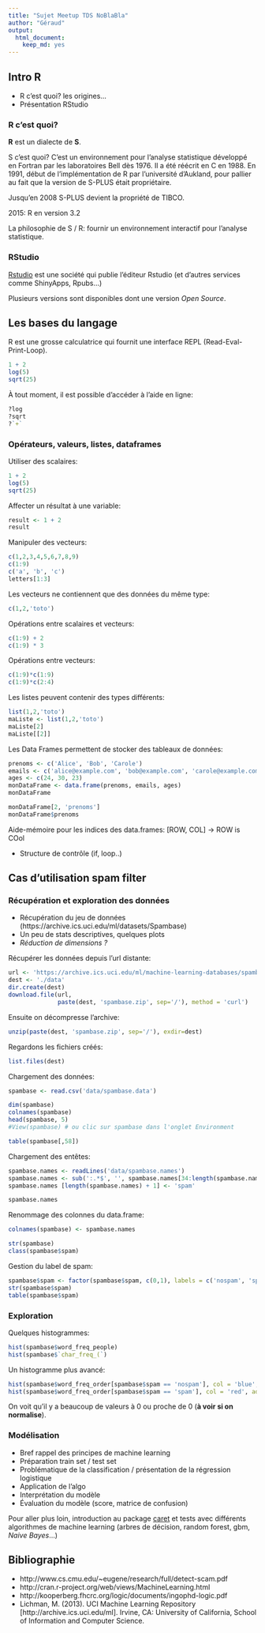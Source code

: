 ```yaml
---
title: "Sujet Meetup TDS NoBlaBla"
author: "Géraud"
output:
  html_document:
    keep_md: yes
---
```


## Intro R

* R c'est quoi? les origines...
* Présentation RStudio

### R c'est quoi?

**R** est un dialecte de **S**.

S c'est quoi? C'est un environnement pour l'analyse statistique développé en Fortran 
par les laboratoires Bell dès 1976.
Il a été réécrit en C en 1988. 
En 1991, début de l'implémentation de R par l'université d'Aukland, pour pallier au fait que la version de S-PLUS
était propriétaire.

Jusqu'en 2008 S-PLUS devient la propriété de TIBCO.

2015: R en version 3.2

La philosophie de S / R: fournir un environnement interactif pour l'analyse statistique.

### RStudio

[Rstudio](http://www.rstudio.com/) est une société qui publie l'éditeur Rstudio (et d'autres services comme ShinyApps, Rpubs...)

Plusieurs versions sont disponibles dont une version *Open Source*.

## Les bases du langage

R est une grosse calculatrice qui fournit une interface REPL (Read-Eval-Print-Loop).

```r
1 + 2
log(5)
sqrt(25)
```

À tout moment, il est possible d'accéder à l'aide en ligne:

```r
?log
?sqrt
?`+`
```

### Opérateurs, valeurs, listes, dataframes

Utiliser des scalaires:
```r
1 + 2
log(5)
sqrt(25)
```

Affecter un résultat à une variable:
```r
result <- 1 + 2
result
```


Manipuler des vecteurs:

```r
c(1,2,3,4,5,6,7,8,9)
c(1:9)
c('a', 'b', 'c')
letters[1:3]
```

Les vecteurs ne contiennent que des données du même type:
```r
c(1,2,'toto')
```


Opérations entre scalaires et vecteurs:
```r
c(1:9) + 2
c(1:9) * 3
```

Opérations entre vecteurs:
```r
c(1:9)*c(1:9)
c(1:9)*c(2:4)
```

Les listes peuvent contenir des types différents:
```r
list(1,2,'toto')
maListe <- list(1,2,'toto')
maListe[2]
maListe[[2]]
```

Les Data Frames permettent de stocker des tableaux de données:
```r
prenoms <- c('Alice', 'Bob', 'Carole')
emails <- c('alice@example.com', 'bob@example.com', 'carole@example.com')
ages <- c(24, 30, 23)
monDataFrame <- data.frame(prenoms, emails, ages)
monDataFrame

monDataFrame[2, 'prenoms']
monDataFrame$prenoms
```

Aide-mémoire pour les indices des data.frames: [ROW, COL] -> ROW is COol


* Structure de contrôle (if, loop..)


## Cas d'utilisation spam filter

### Récupération et exploration des données

* Récupération du jeu de données (https://archive.ics.uci.edu/ml/datasets/Spambase)
* Un peu de stats descriptives, quelques plots
* *Réduction de dimensions ?*

Récupérer les données depuis l'url distante:
```r
url <- 'https://archive.ics.uci.edu/ml/machine-learning-databases/spambase/spambase.zip'
dest <- './data'
dir.create(dest)
download.file(url,
              paste(dest, 'spambase.zip', sep='/'), method = 'curl')
```

Ensuite on décompresse l'archive:
```r
unzip(paste(dest, 'spambase.zip', sep='/'), exdir=dest)
```

Regardons les fichiers créés:
```r
list.files(dest)
```

Chargement des données:
```r
spambase <- read.csv('data/spambase.data')

dim(spambase)
colnames(spambase)
head(spambase, 5)
#View(spambase) # ou clic sur spambase dans l'onglet Environment

table(spambase[,58])
```

Chargement des entêtes:
```r
spambase.names <- readLines('data/spambase.names')
spambase.names <- sub(':.*$', '', spambase.names[34:length(spambase.names)])
spambase.names [length(spambase.names) + 1] <- 'spam'

spambase.names
```

Renommage des colonnes du data.frame:
```r
colnames(spambase) <- spambase.names

str(spambase)
class(spambase$spam)
```

Gestion du label de spam:
```r
spambase$spam <- factor(spambase$spam, c(0,1), labels = c('nospam', 'spam'))
str(spambase$spam)
table(spambase$spam)
```

### Exploration

Quelques histogrammes:
```r
hist(spambase$word_freq_people)
hist(spambase$`char_freq_(`)
```

Un histogramme plus avancé:
```r
hist(spambase$word_freq_order[spambase$spam == 'nospam'], col = 'blue', breaks = 20)
hist(spambase$word_freq_order[spambase$spam == 'spam'], col = 'red', add = T, breaks = 20)
```

On voit qu'il y a beaucoup de valeurs à 0 ou proche de 0 (**à voir si on normalise**).


### Modélisation

* Bref rappel des principes de machine learning
* Préparation train set / test set
* Problématique de la classification / présentation de la régression logistique
* Application de l'algo
* Interprétation du modèle
* Évaluation du modèle (score, matrice de confusion)

Pour aller plus loin, introduction au package [caret](http://topepo.github.io/caret/index.html) et tests avec différents algorithmes de machine learning (arbres de décision, random forest, gbm, *Naive Bayes*...)

## Bibliographie

* http://www.cs.cmu.edu/~eugene/research/full/detect-scam.pdf
* http://cran.r-project.org/web/views/MachineLearning.html
* http://kooperberg.fhcrc.org/logic/documents/ingophd-logic.pdf
* Lichman, M. (2013). UCI Machine Learning Repository [http://archive.ics.uci.edu/ml]. Irvine, CA: University of California, School of Information and Computer Science. 
